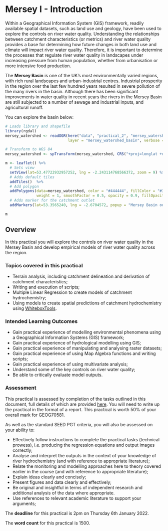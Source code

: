 # Mersey I - Introduction {#SecondPractical}

Within a Geographical Information System (GIS) framework, readily available spatial datasets, such as land use and geology, have been used to explore the controls on river water quality. Understanding the relationships between catchment characteristics (or metrics) and river water quality provides a base for determining how future changes in both land use and climate will impact river water quality. Therefore, it is important to determine the processes that regulate river water quality in landscapes under increasing pressure from human population, whether from urbanisation or more intensive food production.

The **Mersey Basin** is one of the UK’s most environmentally varied regions, with rich rural landscapes and urban-industrial centres. Industrial prosperity in the region over the last few hundred years resulted in severe pollution of the many rivers in the basin. Although there has been significant improvements in water quality in recent years the rivers in the Mersey Basin are still subjected to a number of sewage and industrial inputs, and agricultural runoff.

You can explore the basin below:

```r

# Loads library and shapefile
library(rgdal)
mersey_watershed <- readOGR(here("data", "practical_2", "mersey_watershed_basin.shp"), 
                            layer = "mersey_watershed_basin", verbose = FALSE)

# Transform to WGS 84
mersey_watershed <- spTransform(mersey_watershed, CRS("+proj=longlat +datum=WGS84"))

m <- leaflet() %>%
  # Sets view
  setView(lat=53.47722932957252, lng = -2.243114768566372, zoom = 9) %>%
  # Adds default tiles
  addTiles()  %>%
  # Add polygon
  addPolygons(data=mersey_watershed, color = "#444444", fillColor = "#33b9ff", 
              weight = 1, smoothFactor = 0.5, opacity = 0.9, fillOpacity = 0.3) %>%
  # Adds marker for the catchment outlet
  addMarkers(lat=53.3565240, lng = -2.6704572, popup = "Mersey Basin outlet")

m
```

## Overview

In this practical you will explore the controls on river water quality in the Mersey
Basin and develop empirical models of river water quality across the region.

### Topics covered in this practical

- Terrain analysis, including catchment delineation and derivation of catchment characteristics;
- Writing and execution of scripts;
- Multiple Linear Regression to create models of catchment hydrochemistry;
- Using models to create spatial predictions of catchment hydrochemistry using [WhiteboxTools](https://jblindsay.github.io/wbt_book/intro.html).

### Intended Learning Outcomes

- Gain practical experience of modelling environmental phenomena using a Geographical Information Systems (GIS) framework;
- Gain practical experience of hydrological modelling using GIS;
- Gain practical experience of manipulating and analysing raster datasets;
- Gain practical experience of using Map Algebra functions and writing scripts;
- Gain practical experience of using multivariate analysis;
- Understand some of the key controls on river water quality;
- Be able to critically evaluate model outputs.

### Assessment

This practical is assessed by completion of the tasks outlined in this document, full details of which are provided [here](#Assessment). You will need to write up the practical in the format of a report. This practical is worth 50% of your overall mark for GEOG70581. 

As well as the standard SEED PGT criteria, you will also be assessed on your ability to:

- Effectively follow instructions to complete the practical tasks (technical prowess), i.e. producing the regression equations and output images correctly; 
- Analyse and interpret the outputs in the context of your knowledge of river hydrochemistry (and with reference to appropriate literature); 
- Relate the monitoring and modelling approaches here to theory covered earlier in the course (and with reference to appropriate literature);
- Explain ideas clearly and concisely; 
- Present figures and data clearly and effectively; 
- Be original and insightful in terms of independent research and additional analysis of the data where appropriate.
- Use references to relevant academic literature to support your arguments;


<div align="center">The **deadline** for this practical is 2pm on Thursday 6th January 2022.

The **word count** for this practical is 1500.</div>
